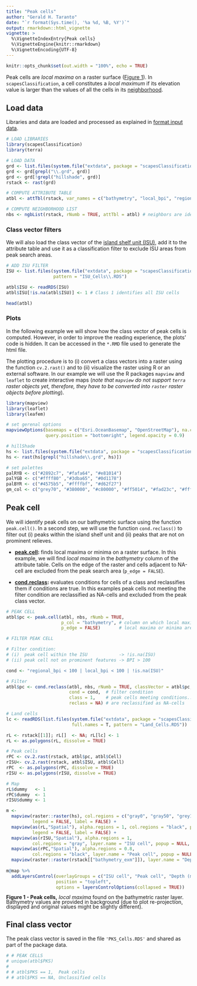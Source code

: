 ```yaml
---
title: "Peak cells"
author: "Gerald H. Taranto"
date: "`r format(Sys.time(), '%a %d, %B, %Y')`"
output: rmarkdown::html_vignette
vignette: >
  %\VignetteIndexEntry{Peak cells}
  %\VignetteEngine{knitr::rmarkdown}
  %\VignetteEncoding{UTF-8}
---
```


```r
knitr::opts_chunk$set(out.width = "100%", echo = TRUE)
```

Peak cells are _local maxima_ on a raster surface ([Figure 1](#figure1)). In `scapesClassification`, a cell constitutes a _local maximum_ if its elevation value is larger than the values of all the cells in its [neighborhood](scapesClassification_01_1_FormatInputs.html#list-of-neighborhoods). 

## Load data

Libraries and data are loaded and processed as explained in [format input data](scapesClassification_02_1_DATA.html). 

```r
# LOAD LIBRARIES
library(scapesClassification)
library(terra)

# LOAD DATA
grd <- list.files(system.file("extdata", package = "scapesClassification"), full.names = T)
grd <- grd[grepl("\\.grd", grd)]
grd <- grd[!grepl("hillshade", grd)]
rstack <- rast(grd)

# COMPUTE ATTRIBUTE TABLE
atbl <- attTbl(rstack, var_names = c("bathymetry", "local_bpi", "regional_bpi", "slope"))

# COMPUTE NEIGHBORHOOD LIST
nbs <- ngbList(rstack, rNumb = TRUE, attTbl = atbl) # neighbors are identified by their row number in the attribute table
```

### Class vector filters

We will also load the class vector of the [island shelf unit (ISU)](scapesClassification_02_2_ISU.html), add it to the attribute table and use it as a classification filter to exclude ISU areas from peak search areas.

```r
# ADD ISU FILTER
ISU <- list.files(system.file("extdata", package = "scapesClassification"), full.names = T,
                  pattern = "ISU_Cells\\.RDS")

atbl$ISU <- readRDS(ISU)
atbl$ISU[!is.na(atbl$ISU)] <- 1 # Class 1 identifies all ISU cells 

head(atbl)
```

### Plots

In the following example we will show how the class vector of peak cells is computed. However, in order to improve the reading experience, the plots' code is hidden. It can be accessed in the `*.RMD` file used to generate the html file. 

The plotting procedure is to (i) convert a class vectors into a raster using the function `cv.2.rast()` and to (ii) visualize the raster using R or an external software. In our example we will use the R packages `mapview` and `leaflet` to create interactive maps (_note that `mapview` do not support `terra` raster objects yet, therefore, they have to be converted into `raster` raster objects before plotting_). 

```r
library(mapview)
library(leaflet)
library(leafem)

# set gerenal options
mapviewOptions(basemaps = c("Esri.OceanBasemap", "OpenStreetMap"), na.color = "grey88", homebutton = FALSE,
               query.position = "bottomright", legend.opacity = 0.9)

# hillShade
hs <- list.files(system.file("extdata", package = "scapesClassification"), full.names = T)
hs <- rast(hs[grepl("hillshade\\.grd", hs)])

# set palettes
palRYB <- c("#2892c7", "#fafa64", "#e81014")
palYGB <- c("#ffff80" ,"#3dba65", "#0d1178")
palBYR <- c("#4575b5", "#ffffbf", "#d62f27")
gm_col <- c("grey70", "#380000", "#c80000", "#ff5014", "#fad23c", "#ffff3c", "#b4e614", "#3cfa96", "#0000ff", "#000038")
```

## Peak cell

We will identify peak cells on our bathymetric surface using the function `peak.cell()`. In a second step, we will use the function `cond.reclass()` to filter out (i) peaks within the island shelf unit and (ii) peaks that are not on prominent relieves.

* __[peak.cell](scapesClassification_01_3_ClassFunctions.html#peak-cell):__ finds local maxima or minima on a raster surface. In this example, we will find _local maxima_ in the _bathymetry_ column of the attribute table. Cells on the edge of the raster and cells adjacent to NA-cell are excluded from the peak search area (`p_edge = FALSE`).

* __[cond.reclass](scapesClassification_01_3_ClassFunctions.html#cond-reclass):__ evaluates conditions for cells of a class and reclassifies them if conditions are true. In this examples peak cells not meeting the filter condition are reclassified as NA-cells and excluded from the peak class vector. 

```r
# PEAK CELL
atbl$pc <- peak.cell(atbl, nbs, rNumb = TRUE,
                     p_col = "bathymetry", # column on which local maxima are searched
                     p_edge = FALSE)       # local maxima or minima are not searched on edge cells

# FILTER PEAK CELL

# Filter condition:
# (i)  peak cell within the ISU            -> !is.na(ISU)
# (ii) peak cell not on prominent features -> BPI > 100

cond <- "regional_bpi < 100 | local_bpi < 100 | !is.na(ISU)"

# Filter
atbl$pc <- cond.reclass(atbl, nbs, rNumb = TRUE, classVector = atbl$pc, # filter class vector atbl$pc
                        cond = cond,  # filter condition
                        class = 1,    # peak cells meeting conditions...
                        reclass = NA) # are reclassified as NA-cells
```

<a id="figure1"></a>

```r
# Land cells
lc <- readRDS(list.files(system.file("extdata", package = "scapesClassification"), 
                         full.names = T, pattern = "Land_Cells.RDS"))

rL <- rstack[[1]]; rL[]  <- NA; rL[lc] <- 1
rL <- as.polygons(rL, dissolve = TRUE)

# Peak cells
rPC <- cv.2.rast(rstack, atbl$pc, atbl$Cell)
rISU<- cv.2.rast(rstack, atbl$ISU, atbl$Cell)
rPC  <- as.polygons(rPC, dissolve = TRUE)
rISU <- as.polygons(rISU, dissolve = TRUE)

# Map
rL$dummy   <- 1
rPC$dummy  <- 1
rISU$dummy <- 1

m <-
  mapview(raster::raster(hs), col.regions = c("gray0", "gray50", "grey100"), alpha.regions=1, 
          legend = FALSE, label = FALSE) +
  mapview(as(rL,"Spatial"), alpha.regions = 1, col.regions = "black", popup = NULL, 
          legend = FALSE, label = FALSE) +
  mapview(as(rISU,"Spatial"), alpha.regions = 1, 
          col.regions = "gray", layer.name = "ISU cell", popup = NULL, label = "ISU cell") + 
  mapview(as(rPC,"Spatial"), alpha.regions = 0.8, 
          col.regions = "black", layer.name = "Peak cell", popup = NULL, label = "Peak cell") + 
  mapview(raster::raster(rstack[["bathymetry_exm"]]), layer.name = "Depth (m)", col.regions = palRYB) 
  
m@map %>% 
  addLayersControl(overlayGroups = c("ISU cell", "Peak cell", "Depth (m)"),
                   position = "topleft",
                   options = layersControlOptions(collapsed = TRUE))
```
<div style="line-height: 0.9em; margin-bottom: 1.5em;"><span class="legend">**Figure 1 - Peak cells,** _local maxima_ found on the bathymetric raster layer. Bathymetry values are provided in background (due to plot re-projection, displayed and original values might be slightly different).</span></div>


## Final class vector

The peak class vector is saved in the file `'PKS_Cells.RDS'` and shared as part of the package data. 

```r
# # PEAK CELLS
# unique(atbl$PKS)
# 
# # atbl$PKS == 1,  Peak cells
# # atbl$PKS == NA, Unclassified cells
```
